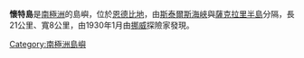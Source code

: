 {{coord|66|44|S|48|35|E|display=title|type:landmark}} 

'''懷特島'''是[[南極洲|南極洲]]的島嶼，位於[[恩德比地|恩德比地]]，由[[斯泰爾斯海峽|斯泰爾斯海峽]]與[[薩克拉里半島|薩克拉里半島]]分隔，長21公里、寬8公里，由1930年1月由[[挪威|挪威]]探險家發現。

{{Antarctica-geo-stub}}
[[Category:南極洲島嶼|Category:南極洲島嶼]]